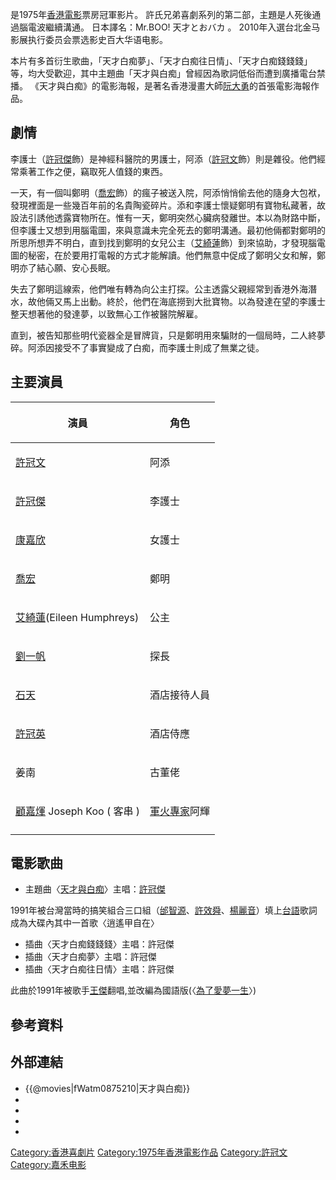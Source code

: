 {{Infobox Film
| name = 天才與白痴
| original_name = The Last Message
| cn_name = 
| hk_name = 
| tw_name = 
| image =The Last Message.jpg
| caption = 
| director = [[許冠文|許冠文]]
| producer = [[鄒文懷|鄒文懷]]
| producer_2 = 薛志雄、陳惠英
| writer = 許冠文、[[薛志雄|薛志雄]]、[[劉天賜|劉天賜]]
| starring = 許冠文<br />[[許冠傑|許冠傑]]<br />[[喬宏|喬宏]]<br />[[艾綺蓮|艾綺蓮]]
| music = 許冠傑、[[顧嘉輝|顧嘉輝]]
| maintheme = 〈天才與白痴〉／許冠傑
| cinematography = [[張耀祖|張耀祖]]
| editing = [[張耀宗|張耀宗]]
| production_company = [[嘉禾電影|嘉禾電影]]、[[許氏影業|許氏影業]]
| distributor = 
| released = {{flagicon|HKG|variant=1959}}　{{film date|1975|8|21}}
| runtime = 98 分鐘
| country = {{英屬香港電影}}
| language = 粵語
| gross = [[HK$|HK$]]4,553,662
| budget = 
| preceded_by = 
| followed_by = 
| amg_id = 
| imdb_id = tt0100776
}}

{{engname|《天才與白痴》|''The Last Message''}}是1975年[[香港電影|香港電影]]票房冠軍影片。 許氏兄弟喜劇系列的第二部，主題是人死後通過腦電波繼續溝通。  日本譯名：Mr.BOO! 天才とおバカ 。  2010年入選台北金马影展执行委员会票选影史百大华语电影。 

本片有多首衍生歌曲，「天才白痴夢」、「天才白痴往日情」、「天才白痴錢錢錢」等，均大受歡迎，其中主題曲「天才與白痴」曾經因為歌詞低俗而遭到廣播電台禁播。  《天才與白痴》的電影海報，是著名香港漫畫大師[[阮大勇|阮大勇]]的首張電影海報作品。

==劇情==  
李護士（[[許冠傑|許冠傑]]飾）是神經科醫院的男護士，阿添（[[許冠文|許冠文]]飾）則是雜役。他們經常乘著工作之便，竊取死人值錢的東西。

一天，有一個叫鄭明（[[喬宏|喬宏]]飾）的瘋子被送入院，阿添悄悄偷去他的隨身大包袱，發現裡面是一些幾百年前的名貴陶瓷碎片。添和李護士懷疑鄭明有寶物私藏著，故設法引誘他透露寶物所在。惟有一天，鄭明突然心臟病發離世。本以為財路中斷，但李護士又想到用腦電圖，來與意識未完全死去的鄭明溝通。最初他倆都對鄭明的所思所想弄不明白，直到找到鄭明的女兒公主（[[艾綺蓮|艾綺蓮]]飾）到來協助，才發現腦電圖的秘密，在於要用打電報的方式才能解讀。他們無意中促成了鄭明父女和解，鄭明亦了結心願、安心長眠。

失去了鄭明這線索，他們唯有轉為向公主打探。公主透露父親經常到香港外海潛水，故他倆又馬上出動。終於，他們在海底撈到大批寶物。以為發達在望的李護士整天想著他的發達夢，以致無心工作被醫院解雇。

直到，被告知那些明代瓷器全是冒牌貨，只是鄭明用來騙財的一個局時，二人終夢碎。阿添因接受不了事實變成了白痴，而李護士則成了無業之徒。

==主要演員==
{| class="wikitable" 
|- 
! 演員 || 角色 
|- 
| [[許冠文|許冠文]] || 阿添 
|- 
| [[許冠傑|許冠傑]] || 李護士 
|-
| [[康嘉欣|康嘉欣]] || 女護士
|- 
| [[喬宏|喬宏]] || 鄭明 
|- 
| [[艾綺蓮|艾綺蓮]](Eileen Humphreys) || 公主 
|- 
| [[劉一帆|劉一帆]] || 探長 
|- 
| [[石天|石天]] ||  酒店接待人員
|- 
| [[許冠英|許冠英]] || 酒店侍應
|- 
| 姜南 ||  古董佬
|- 
| [[顧嘉煇|顧嘉煇]] Joseph Koo ( 客串 ) || [[軍火專家|軍火專家]]阿輝 
|- 
|}

==電影歌曲==
*主題曲〈[[天才與白痴_(許冠傑專輯)|天才與白痴]]〉主唱：[[許冠傑|許冠傑]]
1991年被台灣當時的搞笑組合三口組（[[邰智源|邰智源]]、[[許效舜|許效舜]]、[[楊麗音|楊麗音]]）填上[[台語|台語]]歌詞成為大碟內其中一首歌〈逍遙甲自在〉
*插曲〈天才白痴錢錢錢〉主唱：許冠傑
*插曲〈天才白痴夢〉主唱：許冠傑
*插曲〈天才白痴往日情〉主唱：許冠傑
此曲於1991年被歌手[[王傑_(歌手)|王傑]]翻唱,並改編為國語版(〈[[為了愛夢一生|為了愛夢一生]]〉)

== 參考資料 ==
{{reflist}}

==外部連結==
*{{@movies|fWatm0875210|天才與白痴}}
*{{hkmdb title|5631|天才與白痴}}
*{{douban|title=天才與白痴}}
*{{Mtime|22577|天才與白痴}}
*{{imdb title|0100776|天才與白痴}}

{{許冠文}}
{{許冠傑}}
{{影史百大華語電影}}
{{DEFAULTSORT:天才與白痴}}

[[Category:香港喜劇片|Category:香港喜劇片]]
[[Category:1975年香港電影作品|Category:1975年香港電影作品]]
[[Category:許冠文|Category:許冠文]]
[[Category:嘉禾电影|Category:嘉禾电影]]